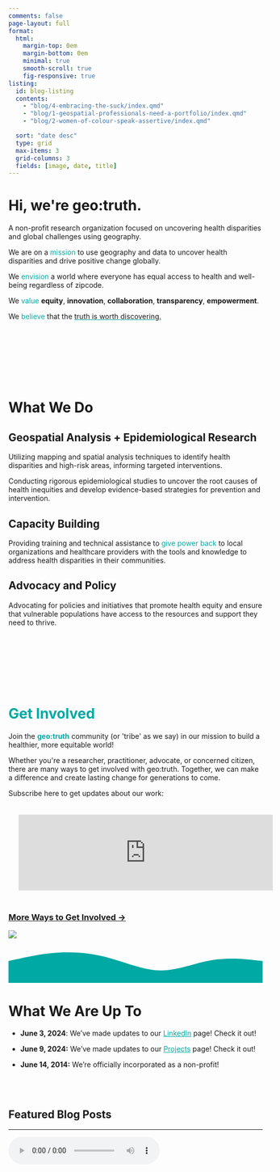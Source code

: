 ```yaml
---
comments: false
page-layout: full
format:
  html: 
    margin-top: 0em
    margin-bottom: 0em
    minimal: true
    smooth-scroll: true
    fig-responsive: true
listing:
  id: blog-listing
  contents:   
    - "blog/4-embracing-the-suck/index.qmd"
    - "blog/1-geospatial-professionals-need-a-portfolio/index.qmd"
    - "blog/2-women-of-colour-speak-assertive/index.qmd"

  sort: "date desc"
  type: grid
  max-items: 3
  grid-columns: 3
  fields: [image, date, title]
---
```


::: column-screen
```{=html}
<link rel="stylesheet" href="html/landing_page_styles.css">

<div class="gradient_bg">
<div class="hero section_padding">
<div class="hero_content">
<h1>Hi, we're <span class="gradient_text">geo:truth</span>.</h1>
<p>A non-profit research organization focused on uncovering health disparities and global challenges using geography.</p>




<p> We are on a <span style="color:#00A9A3">mission</span> to use geography and data to uncover health disparities and drive positive change globally.</p>

<p>We <span style="color:#00A9A3">envision</span> a world where everyone has equal access to health and well-being regardless of zipcode.</p>

<p>We <span style="color:#00A9A3">value</span> <b>equity</b>, <b>innovation</b>, <b>collaboration</b>, <b>transparency</b>, <b>empowerment</b>. </p>

<p>We <span style="color:#00A9A3">believe</span> that the <span style='text-decoration: underline;text-decoration-color: #00A9A3;'>truth is worth discovering.</span></p>

</br></br></br></br></br></br>
<span class="gradient_text"><h1>What We Do</h1></span>
<h2>Geospatial Analysis + Epidemiological Research</h2> 

<p>Utilizing mapping and spatial analysis techniques to identify health disparities and high-risk areas, informing targeted interventions.</p>
<p>Conducting rigorous epidemiological studies to uncover the root causes of health inequities and develop evidence-based strategies for prevention and intervention.</p>


<h2>Capacity Building</h2> 
<p>Providing training and technical assistance to <span style="color:#00A9A3;">give power back</span> to local organizations and healthcare providers with the tools and knowledge to address health disparities in their communities.</p>

<h2>Advocacy and Policy</h2> 
<p>Advocating for policies and initiatives that promote health equity and ensure that vulnerable populations have access to the resources and support they need to thrive.</p>

</br></br></br></br></br></br>
<b><h1><span style="color:#00A9A3">Get Involved</h1></span></b>
<p>Join the <b><span style="color:#00A9A3">geo:truth</span></b> community (or 'tribe' as we say) in our mission to build a healthier, more equitable world!</p>
<p>Whether you're a researcher, practitioner, advocate, or concerned citizen, there are many ways to get involved with geo:truth. Together, we can make a difference and create lasting change for generations to come.</p>

<p>Subscribe here to get updates about our work:</p>

<iframe src="https://embeds.beehiiv.com/31232ad7-87c1-4e84-a9fb-0c59545186b7?slim=true" data-test-id="beehiiv-embed" frameborder="0" scrolling="no" style="margin: 0; border-radius: 0px !important; background-color: transparent; width:100%; padding: 20px"></iframe>
<script type="text/javascript" async src="https://embeds.beehiiv.com/attribution.js"></script>


<span style="color:#00A9A3"><h3><a href ="/support/index.html">More Ways to Get Involved →</a></h3></span>


</div>
<div class="hero_image">
<img src="/img/g.gif"/> 
</div>

<div id="dot_container"></div>
</div>
<svg id="bottom_wave" xmlns="http://www.w3.org/2000/svg" viewBox="0 0 1440 250">
<path fill="#00A9A3" fill-opacity="1" d="M0,128L48,117.3C96,107,192,85,288,80C384,75,480,85,576,112C672,139,768,181,864,181.3C960,181,1056,139,1152,122.7C1248,107,1344,117,1392,122.7L1440,128L1440,320L1392,320C1344,320,1248,320,1152,320C1056,320,960,320,864,320C768,320,672,320,576,320C480,320,384,320,288,320C192,320,96,320,48,320L0,320Z"></path>
</svg>
</div>

<script src="html/jquery.min.js"></script>
<script src="html/TweenMax.min.js"></script>
```
:::

::: {#news}
<p>

</p>

# What We Are Up To

-   **June 3, 2024**: We've made updates to our <a href="www.linkedin.com/company/geo-truth" target="_blank" style="color: #00A9A3;">LinkedIn</a> page! Check it out!

-   **June 9, 2024:** We've made updates to our <a href="projects/index.qmd" target="_blank" style="color: #00A9A3;">Projects</a> page! Check it out!

-   **June 14, 2014:** We're officially incorporated as a non-profit!

<p>

</p>

<p>

</p>

\
\
:::

## Featured Blog Posts

::: {#blog-listing}
:::

::: {#hero-heading}
:::

------------------------------------------------------------------------

<!-- ```{=html} -->

<!-- <!DOCTYPE html> -->

<!-- <html lang="en"> -->

<!-- <head> -->

<!--     <meta charset="UTF-8"> -->

<!--     <meta name="viewport" content="width=device-width, initial-scale=1.0"> -->

<!--     <style> -->

<!--         #dot_container { -->

<!--             position: relative; -->

<!--             width: 100%; -->

<!--             height: 100vh; -->

<!--             background-color: #f0f0f0; -->

<!--             overflow: hidden; -->

<!--         } -->

<!--         svg { -->

<!--             position: absolute; -->

<!--             bottom: 0; -->

<!--             width: 100%; -->

<!--         } -->

<!--     </style> -->

<!-- </head> -->

<!-- <body> -->

<!--     <div id="dot_container"> -->

<!--         <svg id="geographic_lines" xmlns="http://www.w3.org/2000/svg" viewBox="0 0 1440 320"> -->

<!--             <!-- Example of simplified geographic lines -->

<!--             <line x1="0" y1="100" x2="1440" y2="100" stroke="#ccc" stroke-width="2"/> -->

<!--             <line x1="0" y1="200" x2="1440" y2="200" stroke="#ccc" stroke-width="2"/> -->

<!--             <line x1="720" y1="0" x2="720" y2="320" stroke="#ccc" stroke-width="2"/> -->

<!--             <!-- Simplified representation of Africa -->

<!--             <path -->

<!--                 fill="#F4A261" -->

<!--                 stroke="#000" -->

<!--                 stroke-width="2" -->

<!--                 d="M 500,120  -->

<!--                    C 550,150 600,100 650,150  -->

<!--                    C 700,200 750,250 700,300  -->

<!--                    C 650,350 600,300 550,350  -->

<!--                    C 500,400 450,350 400,300  -->

<!--                    C 350,250 300,200 350,150  -->

<!--                    C 400,100 450,150 500,120  -->

<!--                    Z" -->

<!--             ></path> -->

<!--         </svg> -->

<!--     </div> -->

<!--     <svg id="bottom_wave" xmlns="http://www.w3.org/2000/svg" viewBox="0 0 1440 250"> -->

<!--         <path -->

<!--             fill="#00A9A3" -->

<!--             fill-opacity="1" -->

<!--             d="M0,128L48,117.3C96,107,192,85,288,80C384,75,480,85,576,112C672,139,768,181,864,181.3C960,181,1056,139,1152,122.7C1248,107,1344,117,1392,122.7L1440,128L1440,320L1392,320C1344,320,1248,320,1152,320C1056,320,960,320,864,320C768,320,672,320,576,320C480,320,384,320,288,320C192,320,96,320,48,320L0,320Z" -->

<!--         ></path> -->

<!--     </svg> -->

<!-- </body> -->

<!-- </html> -->

<!-- ``` -->

<audio controls autoplay loop>

<source src="/audio/videoendsky.mp4" type="audio/mpeg">

Your browser does not support the audio tag.</audio>
